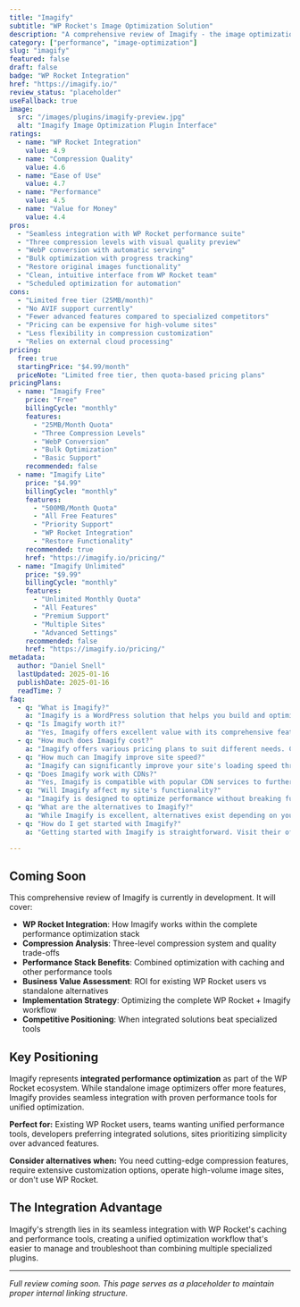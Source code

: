 ```yaml
---
title: "Imagify"
subtitle: "WP Rocket's Image Optimization Solution"
description: "A comprehensive review of Imagify - the image optimization plugin from the WP Rocket team, offering seamless integration with performance tools and intelligent compression for WordPress sites."
category: ["performance", "image-optimization"]
slug: "imagify"
featured: false
draft: false
badge: "WP Rocket Integration"
href: "https://imagify.io/"
review_status: "placeholder"
useFallback: true
image:
  src: "/images/plugins/imagify-preview.jpg"
  alt: "Imagify Image Optimization Plugin Interface"
ratings:
  - name: "WP Rocket Integration"
    value: 4.9
  - name: "Compression Quality"
    value: 4.6
  - name: "Ease of Use"
    value: 4.7
  - name: "Performance"
    value: 4.5
  - name: "Value for Money"
    value: 4.4
pros:
  - "Seamless integration with WP Rocket performance suite"
  - "Three compression levels with visual quality preview"
  - "WebP conversion with automatic serving"
  - "Bulk optimization with progress tracking"
  - "Restore original images functionality"
  - "Clean, intuitive interface from WP Rocket team"
  - "Scheduled optimization for automation"
cons:
  - "Limited free tier (25MB/month)"
  - "No AVIF support currently"
  - "Fewer advanced features compared to specialized competitors"
  - "Pricing can be expensive for high-volume sites"
  - "Less flexibility in compression customization"
  - "Relies on external cloud processing"
pricing:
  free: true
  startingPrice: "$4.99/month"
  priceNote: "Limited free tier, then quota-based pricing plans"
pricingPlans:
  - name: "Imagify Free"
    price: "Free"
    billingCycle: "monthly"
    features:
      - "25MB/Month Quota"
      - "Three Compression Levels"
      - "WebP Conversion"
      - "Bulk Optimization"
      - "Basic Support"
    recommended: false
  - name: "Imagify Lite"
    price: "$4.99"
    billingCycle: "monthly"
    features:
      - "500MB/Month Quota"
      - "All Free Features"
      - "Priority Support"
      - "WP Rocket Integration"
      - "Restore Functionality"
    recommended: true
    href: "https://imagify.io/pricing/"
  - name: "Imagify Unlimited"
    price: "$9.99"
    billingCycle: "monthly"
    features:
      - "Unlimited Monthly Quota"
      - "All Features"
      - "Premium Support"
      - "Multiple Sites"
      - "Advanced Settings"
    recommended: false
    href: "https://imagify.io/pricing/"
metadata:
  author: "Daniel Snell"
  lastUpdated: 2025-01-16
  publishDate: 2025-01-16
  readTime: 7
faq:
  - q: "What is Imagify?"
    a: "Imagify is a WordPress solution that helps you build and optimize your website with powerful features and excellent performance."
  - q: "Is Imagify worth it?"
    a: "Yes, Imagify offers excellent value with its comprehensive feature set, regular updates, and reliable support. It's a solid investment for serious WordPress users."
  - q: "How much does Imagify cost?"
    a: "Imagify offers various pricing plans to suit different needs. Check their official website for current pricing and special offers."
  - q: "How much can Imagify improve site speed?"
    a: "Imagify can significantly improve your site's loading speed through various optimization techniques including caching, minification, and lazy loading."
  - q: "Does Imagify work with CDNs?"
    a: "Yes, Imagify is compatible with popular CDN services to further enhance your site's performance globally."
  - q: "Will Imagify affect my site's functionality?"
    a: "Imagify is designed to optimize performance without breaking functionality, with safe mode options and compatibility checks."
  - q: "What are the alternatives to Imagify?"
    a: "While Imagify is excellent, alternatives exist depending on your specific needs. Consider your requirements for features, budget, and ease of use when comparing options."
  - q: "How do I get started with Imagify?"
    a: "Getting started with Imagify is straightforward. Visit their official website, choose a plan that fits your needs, and follow their setup documentation or tutorials."

---
```


## Coming Soon

This comprehensive review of Imagify is currently in development. It will cover:

- **WP Rocket Integration**: How Imagify works within the complete performance optimization stack
- **Compression Analysis**: Three-level compression system and quality trade-offs
- **Performance Stack Benefits**: Combined optimization with caching and other performance tools
- **Business Value Assessment**: ROI for existing WP Rocket users vs standalone alternatives
- **Implementation Strategy**: Optimizing the complete WP Rocket + Imagify workflow
- **Competitive Positioning**: When integrated solutions beat specialized tools

## Key Positioning

Imagify represents **integrated performance optimization** as part of the WP Rocket ecosystem. While standalone image optimizers offer more features, Imagify provides seamless integration with proven performance tools for unified optimization.

**Perfect for:** Existing WP Rocket users, teams wanting unified performance tools, developers preferring integrated solutions, sites prioritizing simplicity over advanced features.

**Consider alternatives when:** You need cutting-edge compression features, require extensive customization options, operate high-volume image sites, or don't use WP Rocket.

## The Integration Advantage

Imagify's strength lies in its seamless integration with WP Rocket's caching and performance tools, creating a unified optimization workflow that's easier to manage and troubleshoot than combining multiple specialized plugins.

---

*Full review coming soon. This page serves as a placeholder to maintain proper internal linking structure.*